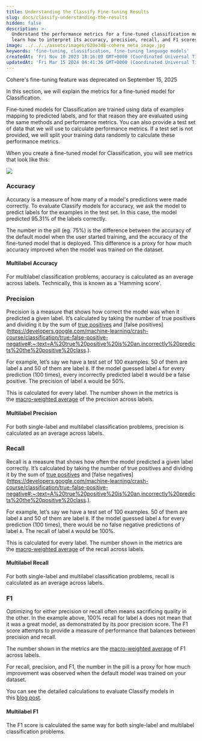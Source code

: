 ```yaml
---
title: Understanding the Classify Fine-tuning Results
slug: docs/classify-understanding-the-results
hidden: false
description: >-
  Understand the performance metrics for a fine-tuned classification model and
  learn how to interpret its accuracy, precision, recall, and F1 scores.
image: ../../../assets/images/620e348-cohere_meta_image.jpg
keywords: 'fine-tuning, classification, fine-tuning language models'
createdAt: 'Fri Nov 10 2023 18:16:09 GMT+0000 (Coordinated Universal Time)'
updatedAt: 'Fri Mar 15 2024 04:41:36 GMT+0000 (Coordinated Universal Time)'
---
```

<Warning>
Cohere's fine-tuning feature was deprecated on September 15, 2025
</Warning>

In this section, we will explain the metrics for a fine-tuned model for Classification.

Fine-tuned models for Classification are trained using data of examples mapping to predicted labels, and for that reason they are evaluated using the same methods and performance metrics. You can also provide a test set of data that we will use to calculate performance metrics. If a test set is not provided, we will split your training data randomly to calculate these performance metrics.

When you create a fine-tuned model for Classification, you will see metrics that look like this:

<img src='../../../assets/images/58831c2-image.png' />


### Accuracy

Accuracy is a measure of how many of a model's predictions were made correctly. To evaluate Classify models for accuracy, we ask the model to predict labels for the examples in the test set. In this case, the model predicted 95.31% of the labels correctly.

The number in the pill (eg. 75%) is the difference between the accuracy of the default model when the user started training, and the accuracy of the fine-tuned model that is deployed. This difference is a proxy for how much accuracy improved when the model was trained on the dataset.

#### Multilabel Accuracy

For multilabel classification problems, accuracy is calculated as an average across labels. Technically, this is known as a 'Hamming score'.

### Precision

Precision is a measure that shows how correct the model was when it predicted a given label. It’s calculated by taking the number of true positives and dividing it by the sum of [true positives](https://developers.google.com/machine-learning/crash-course/classification/true-false-positive-negative#:~:text=A%20true%20positive%20is%20an,incorrectly%20predicts%20the%20positive%20class.) and [false positives](https://developers.google.com/machine-learning/crash-course/classification/true-false-positive-negative#:~:text=A%20true%20positive%20is%20an,incorrectly%20predicts%20the%20positive%20class.).

For example, let’s say we have a test set of 100 examples. 50 of them are label `A` and 50 of them are label `B`. If the model guessed label `A` for every prediction (100 times), every incorrectly predicted label `B` would be a false positive. The precision of label `A` would be 50%.

This is calculated for every label. The number shown in the metrics is the [macro-weighted average](https://datascience.stackexchange.com/questions/65839/macro-average-and-weighted-average-meaning-in-classification-report) of the precision across labels.

#### Multilabel Precision

For both single-label and multilabel classification problems, precision is calculated as an average across labels.

### Recall

Recall is a measure that shows how often the model predicted a given label correctly. It’s calculated by taking the number of true positives and dividing it by the sum of [true positives](https://developers.google.com/machine-learning/crash-course/classification/true-false-positive-negative#:~:text=A%20true%20positive%20is%20an,incorrectly%20predicts%20the%20positive%20class.) and [false negatives](https://developers.google.com/machine-learning/crash-course/classification/true-false-positive-negative#:~:text=A%20true%20positive%20is%20an,incorrectly%20predicts%20the%20positive%20class.).

For example, let’s say we have a test set of 100 examples. 50 of them are label `A` and 50 of them are label `B`. If the model guessed label `A` for every prediction (100 times), there would be no false negative predictions of label `A`. The recall of label `A` would be 100%.

This is calculated for every label. The number shown in the metrics are the [macro-weighted average](https://datascience.stackexchange.com/questions/65839/macro-average-and-weighted-average-meaning-in-classification-report) of the recall across labels.

#### Multilabel Recall

For both single-label and multilabel classification problems, recall is calculated as an average across labels.

### F1

Optimizing for either precision or recall often means sacrificing quality in the other. In the example above, 100% recall for label `A` does not mean that it was a great model, as demonstrated by its poor precision score. The F1 score attempts to provide a measure of performance that balances between precision and recall.

The number shown in the metrics are the [macro-weighted average](https://datascience.stackexchange.com/questions/65839/macro-average-and-weighted-average-meaning-in-classification-report) of F1 across labels.

For recall, precision, and F1, the number in the pill is a proxy for how much improvement was observed when the default model was trained on your dataset.

You can see the detailed calculations to evaluate Classify models in this [blog post](https://cohere.com/blog/classification-eval-metrics/).

#### Multilabel F1

The F1 score is calculated the same way for both single-label and multilabel classification problems.
